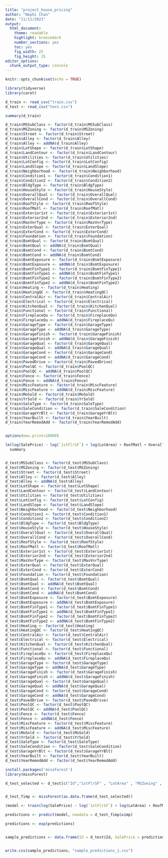 ---
title: "project_house_pricing"
author: "Nephi Chan"
date: "11/11/2021"
output: 
  html_document:
    theme: readable
    highlight: breezedark
    number_sections: yes
    toc: yes
    fig_width: 25
    fig_height: 15
editor_options: 
  chunk_output_type: console
---

```{r setup, include=FALSE}
knitr::opts_chunk$set(echo = TRUE)

library(tidyverse)
library(caret)
```


```{r - intro}

d_train <- read_csv("train.csv")
d_test <- read_csv("test.csv")

summary(d_train)

d_train$MSSubClass <- factor(d_train$MSSubClass)
d_train$MSZoning <- factor(d_train$MSZoning)
d_train$Street <- factor(d_train$Street)
d_train$Alley <- factor(d_train$Alley)
d_train$Alley <- addNA(d_train$Alley)
d_train$LotShape <- factor(d_train$LotShape)
d_train$LandContour <- factor(d_train$LandContour)
d_train$Utilities <- factor(d_train$Utilities)
d_train$LotConfig <- factor(d_train$LotConfig)
d_train$LandSlope <- factor(d_train$LandSlope)
d_train$Neighborhood <- factor(d_train$Neighborhood)
d_train$Condition1 <- factor(d_train$Condition1)
d_train$Condition2 <- factor(d_train$Condition2)
d_train$BldgType <- factor(d_train$BldgType)
d_train$HouseStyle <- factor(d_train$HouseStyle)
d_train$OverallQual <- factor(d_train$OverallQual)
d_train$OverallCond <- factor(d_train$OverallCond)
d_train$RoofStyle <- factor(d_train$RoofStyle)
d_train$RoofMatl <- factor(d_train$RoofMatl)
d_train$Exterior1st <- factor(d_train$Exterior1st)
d_train$Exterior2nd <- factor(d_train$Exterior2nd)
d_train$MasVnrType <- factor(d_train$MasVnrType)
d_train$ExterQual <- factor(d_train$ExterQual)
d_train$ExterCond <- factor(d_train$ExterCond)
d_train$Foundation <- factor(d_train$Foundation)
d_train$BsmtQual <- factor(d_train$BsmtQual)
d_train$BsmtQual <- addNA(d_train$BsmtQual)
d_train$BsmtCond <- factor(d_train$BsmtCond)
d_train$BsmtCond <- addNA(d_train$BsmtCond)
d_train$BsmtExposure <- factor(d_train$BsmtExposure)
d_train$BsmtExposure <- addNA(d_train$BsmtExposure)
d_train$BsmtFinType1 <- factor(d_train$BsmtFinType1)
d_train$BsmtFinType1 <- addNA(d_train$BsmtFinType1)
d_train$BsmtFinType2 <- factor(d_train$BsmtFinType2)
d_train$BsmtFinType2 <- addNA(d_train$BsmtFinType2)
d_train$Heating <- factor(d_train$Heating)
d_train$HeatingQC <- factor(d_train$HeatingQC)
d_train$CentralAir <- factor(d_train$CentralAir)
d_train$Electrical <- factor(d_train$Electrical)
d_train$KitchenQual <- factor(d_train$KitchenQual)
d_train$Functional <- factor(d_train$Functional)
d_train$FireplaceQu <- factor(d_train$FireplaceQu)
d_train$FireplaceQu <- addNA(d_train$FireplaceQu)
d_train$GarageType <- factor(d_train$GarageType)
d_train$GarageType <- addNA(d_train$GarageType)
d_train$GarageFinish <- factor(d_train$GarageFinish)
d_train$GarageFinish <- addNA(d_train$GarageFinish)
d_train$GarageQual <- factor(d_train$GarageQual)
d_train$GarageQual <- addNA(d_train$GarageQual)
d_train$GarageCond <- factor(d_train$GarageCond)
d_train$GarageCond <- addNA(d_train$GarageCond)
d_train$PavedDrive <- factor(d_train$PavedDrive)
d_train$PoolQC <- factor(d_train$PoolQC)
d_train$PoolQC <- addNA(d_train$PoolQC)
d_train$Fence <- factor(d_train$Fence)
d_train$Fence <- addNA(d_train$Fence)
d_train$MiscFeature <- factor(d_train$MiscFeature)
d_train$MiscFeature <- addNA(d_train$MiscFeature)
d_train$MoSold <- factor(d_train$MoSold)
d_train$YrSold <- factor(d_train$YrSold)
d_train$SaleType <- factor(d_train$SaleType)
d_train$SaleCondition <- factor(d_train$SaleCondition)
d_train$GarageYrBlt <- factor(d_train$GarageYrBlt)
d_train$YearBuilt <- factor(d_train$YearBuilt)
d_train$YearRemodAdd <- factor(d_train$YearRemodAdd)


options(max.print=10000)

lm(log(SalePrice) ~ log(`1stFlrSF`) + log(LotArea) + RoofMatl + OverallQual + MSZoning, data = d_train) %>% 
  summary


d_test$MSSubClass <- factor(d_test$MSSubClass)
d_test$MSZoning <- factor(d_test$MSZoning)
d_test$Street <- factor(d_test$Street)
d_test$Alley <- factor(d_test$Alley)
d_test$Alley <- addNA(d_test$Alley)
d_test$LotShape <- factor(d_test$LotShape)
d_test$LandContour <- factor(d_test$LandContour)
d_test$Utilities <- factor(d_test$Utilities)
d_test$LotConfig <- factor(d_test$LotConfig)
d_test$LandSlope <- factor(d_test$LandSlope)
d_test$Neighborhood <- factor(d_test$Neighborhood)
d_test$Condition1 <- factor(d_test$Condition1)
d_test$Condition2 <- factor(d_test$Condition2)
d_test$BldgType <- factor(d_test$BldgType)
d_test$HouseStyle <- factor(d_test$HouseStyle)
d_test$OverallQual <- factor(d_test$OverallQual)
d_test$OverallCond <- factor(d_test$OverallCond)
d_test$RoofStyle <- factor(d_test$RoofStyle)
d_test$RoofMatl <- factor(d_test$RoofMatl)
d_test$Exterior1st <- factor(d_test$Exterior1st)
d_test$Exterior2nd <- factor(d_test$Exterior2nd)
d_test$MasVnrType <- factor(d_test$MasVnrType)
d_test$ExterQual <- factor(d_test$ExterQual)
d_test$ExterCond <- factor(d_test$ExterCond)
d_test$Foundation <- factor(d_test$Foundation)
d_test$BsmtQual <- factor(d_test$BsmtQual)
d_test$BsmtQual <- addNA(d_test$BsmtQual)
d_test$BsmtCond <- factor(d_test$BsmtCond)
d_test$BsmtCond <- addNA(d_test$BsmtCond)
d_test$BsmtExposure <- factor(d_test$BsmtExposure)
d_test$BsmtExposure <- addNA(d_test$BsmtExposure)
d_test$BsmtFinType1 <- factor(d_test$BsmtFinType1)
d_test$BsmtFinType1 <- addNA(d_test$BsmtFinType1)
d_test$BsmtFinType2 <- factor(d_test$BsmtFinType2)
d_test$BsmtFinType2 <- addNA(d_test$BsmtFinType2)
d_test$Heating <- factor(d_test$Heating)
d_test$HeatingQC <- factor(d_test$HeatingQC)
d_test$CentralAir <- factor(d_test$CentralAir)
d_test$Electrical <- factor(d_test$Electrical)
d_test$KitchenQual <- factor(d_test$KitchenQual)
d_test$Functional <- factor(d_test$Functional)
d_test$FireplaceQu <- factor(d_test$FireplaceQu)
d_test$FireplaceQu <- addNA(d_test$FireplaceQu)
d_test$GarageType <- factor(d_test$GarageType)
d_test$GarageType <- addNA(d_test$GarageType)
d_test$GarageFinish <- factor(d_test$GarageFinish)
d_test$GarageFinish <- addNA(d_test$GarageFinish)
d_test$GarageQual <- factor(d_test$GarageQual)
d_test$GarageQual <- addNA(d_test$GarageQual)
d_test$GarageCond <- factor(d_test$GarageCond)
d_test$GarageCond <- addNA(d_test$GarageCond)
d_test$PavedDrive <- factor(d_test$PavedDrive)
d_test$PoolQC <- factor(d_test$PoolQC)
d_test$PoolQC <- addNA(d_test$PoolQC)
d_test$Fence <- factor(d_test$Fence)
d_test$Fence <- addNA(d_test$Fence)
d_test$MiscFeature <- factor(d_test$MiscFeature)
d_test$MiscFeature <- addNA(d_test$MiscFeature)
d_test$MoSold <- factor(d_test$MoSold)
d_test$YrSold <- factor(d_test$YrSold)
d_test$SaleType <- factor(d_test$SaleType)
d_test$SaleCondition <- factor(d_test$SaleCondition)
d_test$GarageYrBlt <- factor(d_test$GarageYrBlt)
d_test$YearBuilt <- factor(d_test$YearBuilt)
d_test$YearRemodAdd <- factor(d_test$YearRemodAdd)

install.packages('missForest')
library(missForest)

d_test_selected <- d_test[c("Id","1stFlrSF" , "LotArea" , "MSZoning" , "OverallQual" , "RoofMatl")]


d_test_fimp <- missForest(as.data.frame(d_test_selected))

(model <- train(log(SalePrice) ~ log(`1stFlrSF`) + log(LotArea) + RoofMatl + OverallQual + MSZoning, method = "lm", data = d_train))

predictions <- predict(model, newdata = d_test_fimp$ximp)

predictions <- exp(predictions)


sample_predictions <- data.frame(Id = d_test$Id, SalePrice = predictions)


write.csv(sample_predictions, "sample_predictions_1.csv")




```


